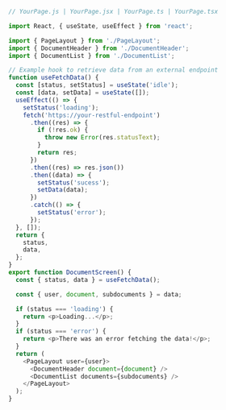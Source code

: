 ```js
// YourPage.js | YourPage.jsx | YourPage.ts | YourPage.tsx

import React, { useState, useEffect } from 'react';

import { PageLayout } from './PageLayout';
import { DocumentHeader } from './DocumentHeader';
import { DocumentList } from './DocumentList';

// Example hook to retrieve data from an external endpoint
function useFetchData() {
  const [status, setStatus] = useState('idle');
  const [data, setData] = useState([]);
  useEffect(() => {
    setStatus('loading');
    fetch('https://your-restful-endpoint')
      .then((res) => {
        if (!res.ok) {
          throw new Error(res.statusText);
        }
        return res;
      })
      .then((res) => res.json())
      .then((data) => {
        setStatus('sucess');
        setData(data);
      })
      .catch(() => {
        setStatus('error');
      });
  }, []);
  return {
    status,
    data,
  };
}
export function DocumentScreen() {
  const { status, data } = useFetchData();

  const { user, document, subdocuments } = data;

  if (status === 'loading') {
    return <p>Loading...</p>;
  }
  if (status === 'error') {
    return <p>There was an error fetching the data!</p>;
  }
  return (
    <PageLayout user={user}>
      <DocumentHeader document={document} />
      <DocumentList documents={subdocuments} />
    </PageLayout>
  );
}
```
